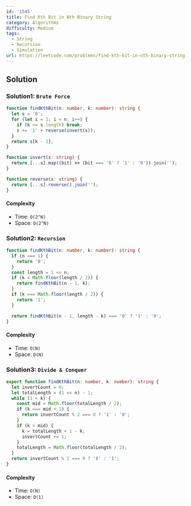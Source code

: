 ```yaml
---
id: '1545'
title: Find Kth Bit in Nth Binary String
category: Algorithms
difficulty: Medium
tags:
  - String
  - Recursion
  - Simulation
url: https://leetcode.com/problems/find-kth-bit-in-nth-binary-string
---
```


## Solution

### Solution1: `Brute Force`

```typescript filename="solution.ts" copy
function findKthBit(n: number, k: number): string {
  let s = '0';
  for (let i = 1; i < n; i++) {
    if (k <= s.length) break;
    s += '1' + reverse(invert(s));
  }
  return s[k - 1];
}

function invert(s: string) {
  return [...s].map((bit) => (bit === '0' ? '1' : '0')).join('');
}

function reverse(s: string) {
  return [...s].reverse().join('');
}
```

#### Complexity

- Time: `O(2^N)`
- Space: `O(2^N)`

### Solution2: `Recursion`

```typescript filename="solution.ts" copy
function findKthBit(n: number, k: number): string {
  if (n === 1) {
    return '0';
  }
  const length = 1 << n;
  if (k < Math.floor(length / 2)) {
    return findKthBit(n - 1, k);
  }
  if (k === Math.floor(length / 2)) {
    return '1';
  }

  return findKthBit(n - 1, length - k) === '0' ? '1' : '0';
}
```

#### Complexity

- Time: `O(N)`
- Space: `O(N)`

### Solution3: `Divide & Conquer`

```typescript filename="solution.ts" copy
export function findKthBit(n: number, k: number): string {
  let invertCount = 0;
  let totalLength = (1 << n) - 1;
  while (1 < k) {
    const mid = Math.floor(totalLength / 2);
    if (k === mid + 1) {
      return invertCount % 2 === 0 ? '1' : '0';
    }
    if (k > mid) {
      k = totalLength + 1 - k;
      invertCount += 1;
    }
    totalLength = Math.floor(totalLength / 2);
  }
  return invertCount % 2 === 0 ? '0' : '1';
}
```

#### Complexity

- Time: `O(N)`
- Space: `O(1)`
